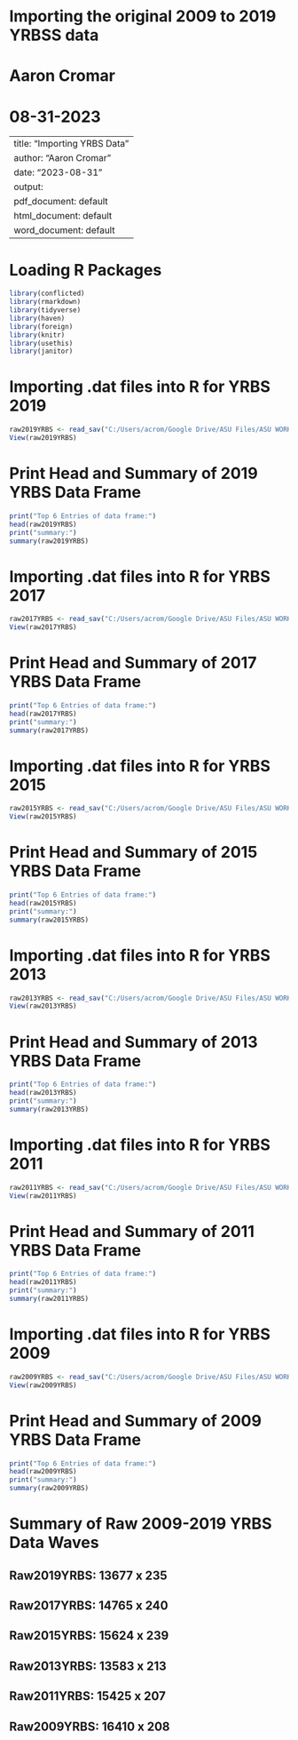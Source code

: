 # Importing the original 2009 to 2019 YRBSS data
# Aaron Cromar
# 08-31-2023

---
title: "Importing YRBS Data"
author: "Aaron Cromar"
date: "2023-08-31"
output:
  pdf_document: default
  html_document: default
  word_document: default
---


# Loading R Packages
```{r setup, include = FALSE}
library(conflicted)
library(rmarkdown)
library(tidyverse)
library(haven)
library(foreign)
library(knitr)
library(usethis)
library(janitor)
```

# Importing .dat files into R for YRBS 2019
```{r}
raw2019YRBS <- read_sav("C:/Users/acrom/Google Drive/ASU Files/ASU WORK PRODUCT_CONHI Program/ASU-NUR CE Prep/YRBS Datasets/ADC Dissertation-YRBS Data Sets/2019YRBS-SPSS.sav")
View(raw2019YRBS)
```

# Print Head and Summary of 2019 YRBS Data Frame
```{r}
print("Top 6 Entries of data frame:")
head(raw2019YRBS)
print("summary:")
summary(raw2019YRBS)
```

# Importing .dat files into R for YRBS 2017
```{r}
raw2017YRBS <- read_sav("C:/Users/acrom/Google Drive/ASU Files/ASU WORK PRODUCT_CONHI Program/ASU-NUR CE Prep/YRBS Datasets/ADC Dissertation-YRBS Data Sets/2017YRBS-SPSS.sav")
View(raw2017YRBS)
```

# Print Head and Summary of 2017 YRBS Data Frame
```{r}
print("Top 6 Entries of data frame:")
head(raw2017YRBS)
print("summary:")
summary(raw2017YRBS)
```

# Importing .dat files into R for YRBS 2015
```{r}
raw2015YRBS <- read_sav("C:/Users/acrom/Google Drive/ASU Files/ASU WORK PRODUCT_CONHI Program/ASU-NUR CE Prep/YRBS Datasets/ADC Dissertation-YRBS Data Sets/2015YRBS-SPSS.sav")
View(raw2015YRBS)
```

# Print Head and Summary of 2015 YRBS Data Frame
```{r}
print("Top 6 Entries of data frame:")
head(raw2015YRBS)
print("summary:")
summary(raw2015YRBS)
```

# Importing .dat files into R for YRBS 2013
```{r}
raw2013YRBS <- read_sav("C:/Users/acrom/Google Drive/ASU Files/ASU WORK PRODUCT_CONHI Program/ASU-NUR CE Prep/YRBS Datasets/ADC Dissertation-YRBS Data Sets/2013YRBS-SPSS.sav")
View(raw2013YRBS)
```

# Print Head and Summary of 2013 YRBS Data Frame
```{r}
print("Top 6 Entries of data frame:")
head(raw2013YRBS)
print("summary:")
summary(raw2013YRBS)
```

# Importing .dat files into R for YRBS 2011
```{r}
raw2011YRBS <- read_sav("C:/Users/acrom/Google Drive/ASU Files/ASU WORK PRODUCT_CONHI Program/ASU-NUR CE Prep/YRBS Datasets/ADC Dissertation-YRBS Data Sets/2011YRBS-SPSS.sav")
View(raw2011YRBS)
```

# Print Head and Summary of 2011 YRBS Data Frame
```{r}
print("Top 6 Entries of data frame:")
head(raw2011YRBS)
print("summary:")
summary(raw2011YRBS)
```

# Importing .dat files into R for YRBS 2009
```{r}
raw2009YRBS <- read_sav("C:/Users/acrom/Google Drive/ASU Files/ASU WORK PRODUCT_CONHI Program/ASU-NUR CE Prep/YRBS Datasets/ADC Dissertation-YRBS Data Sets/2009YRBS-SPSS.sav")
View(raw2009YRBS)
```

# Print Head and Summary of 2009 YRBS Data Frame
```{r}
print("Top 6 Entries of data frame:")
head(raw2009YRBS)
print("summary:")
summary(raw2009YRBS)
```

# Summary of Raw 2009-2019 YRBS Data Waves
## Raw2019YRBS: 13677 x 235
## Raw2017YRBS: 14765 x 240
## Raw2015YRBS: 15624 x 239
## Raw2013YRBS: 13583 x 213
## Raw2011YRBS: 15425 x 207
## Raw2009YRBS: 16410 x 208